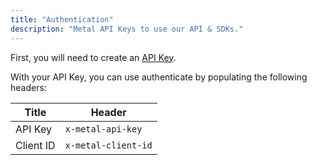 ```yaml
---
title: "Authentication"
description: "Metal API Keys to use our API & SDKs."
---
```


<Note>First, you will need to create an [API Key](/misc-get-keys).</Note>

With your API Key, you can use authenticate by populating the following headers:

| Title     | Header              |
| --------- | ------------------- |
| API Key   | `x-metal-api-key`   |
| Client ID | `x-metal-client-id` |

